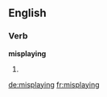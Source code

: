 ==English==

===Verb===
'''misplaying'''

# {{third-person singular of|misplay}}

[[de:misplaying]]
[[fr:misplaying]]